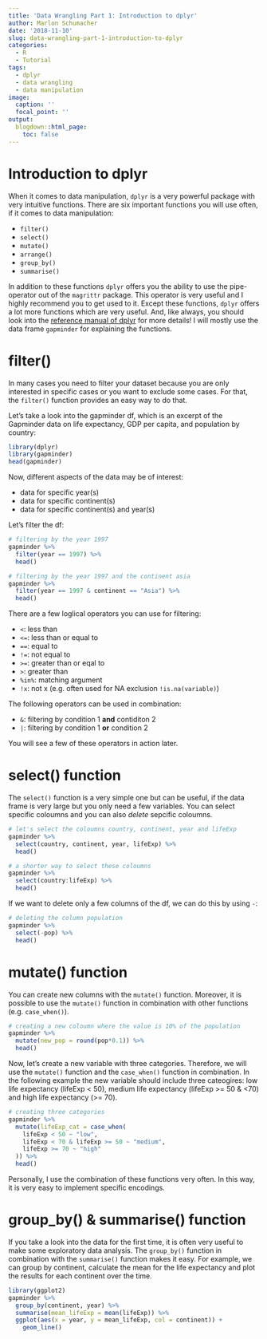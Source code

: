 ```yaml
---
title: 'Data Wrangling Part 1: Introduction to dplyr'
author: Marlon Schumacher
date: '2018-11-10'
slug: data-wrangling-part-1-introduction-to-dplyr
categories:
  - R
  - Tutorial
tags:
  - dplyr
  - data wrangling
  - data manipulation
image:
  caption: ''
  focal_point: ''
output: 
  blogdown::html_page:
    toc: false
---
```


# Introduction to dplyr

When it comes to data manipulation, `dplyr` is a very powerful package with very intuitive functions. There are six important functions you will use often, if it comes to data manipulation:

+ `filter()`
+ `select()`
+ `mutate()`
+ `arrange()`
+ `group_by()`
+ `summarise()`

In addition to these functions `dplyr` offers you the ability to use the pipe-operator out of the `magrittr` package. This operator is very useful and I highly recommend you to get used to it. Except these functions, `dplyr` offers a lot more functions which are very useful. And, like always, you should look into the [reference manual of dplyr](https://cran.r-project.org/web/packages/dplyr/dplyr.pdf) for more details! I will mostly use the data frame `gapminder` for explaining the functions. 

# filter()

In many cases you need to filter your dataset because you are only interested in specific cases or you want to exclude some cases. For that, the `filter()` function provides an easy way to do that.

Let's take a look into the gapminder df, which is an excerpt of the Gapminder data on life expectancy, GDP per capita, and population by country:
```r
library(dplyr)
library(gapminder)
head(gapminder)
```

Now, different aspects of the data may be of interest:

+ data for specific year(s)
+ data for specific continent(s)
+ data for specific continent(s) and year(s)

Let's filter the df:
```r
# filtering by the year 1997
gapminder %>% 
  filter(year == 1997) %>% 
  head()
```

```r
# filtering by the year 1997 and the continent asia
gapminder %>% 
  filter(year == 1997 & continent == "Asia") %>% 
  head()
```

There are a few loglical operators you can use for filtering:

+ `<`: less than
+ `<=`: less than or equal to
+ `==`: equal to
+ `!=`: not equal to
+ `>=`: greater than or eqal to
+ `>`: greater than
+ `%in%`: matching argument
+ `!x`: not x (e.g. often used for NA exclusion `!is.na(variable)`)

The following operators can be used in combination:

+ `&`: filtering by condition 1 **and** contiditon 2
+ `|`: filtering by condition 1 **or** condition 2

You will see a few of these operators in action later.

# select() function

The `select()` function is a very simple one but can be useful, if the data frame is very large but you only need a few variables. You can select specific coloumns and you can also *delete* sepcific coloumns.

```r
# let's select the coloumns country, continent, year and lifeExp
gapminder %>% 
  select(country, continent, year, lifeExp) %>% 
  head()

# a shorter way to select these coloumns
gapminder %>% 
  select(country:lifeExp) %>% 
  head()
```

If we want to delete only a few columns of the df, we can do this by using `-`:
```r
# deleting the column population
gapminder %>% 
  select(-pop) %>% 
  head()
```

# mutate() function

You can create new columns with the `mutate()` function. Moreover, it is possible to use the `mutate()` function in combination with other functions (e.g. `case_when()`). 

```r
# creating a new coloumn where the value is 10% of the population
gapminder %>% 
  mutate(new_pop = round(pop*0.1)) %>% 
  head()
```

Now, let's create a new variable with three categories. Therefore, we will use the `mutate()` function and the `case_when()` function in combination. In the following example the new variable should include three cateogires: low life expectancy (lifeExp < 50), medium life expectancy (lifeExp >= 50 & <70) and high life expectancy (>= 70). 

```r
# creating three categories
gapminder %>% 
  mutate(lifeExp_cat = case_when(
    lifeExp < 50 ~ "low",
    lifeExp < 70 & lifeExp >= 50 ~ "medium", 
    lifeExp >= 70 ~ "high"
  )) %>% 
  head()
```

Personally, I use the combination of these functions very often. In this way, it is very easy to implement specific encodings.

# group_by() & summarise() function

If you take a look into the data for the first time, it is often very useful to make some exploratory data analysis. The `group_by()` function in combination with the `summarise()` function makes it easy. For example, we can group by continent, calculate the mean for the life expectancy and plot the results for each continent over the time.

```r
library(ggplot2)
gapminder %>% 
  group_by(continent, year) %>% 
  summarise(mean_lifeExp = mean(lifeExp)) %>% 
  ggplot(aes(x = year, y = mean_lifeExp, col = continent)) +
    geom_line()
```

